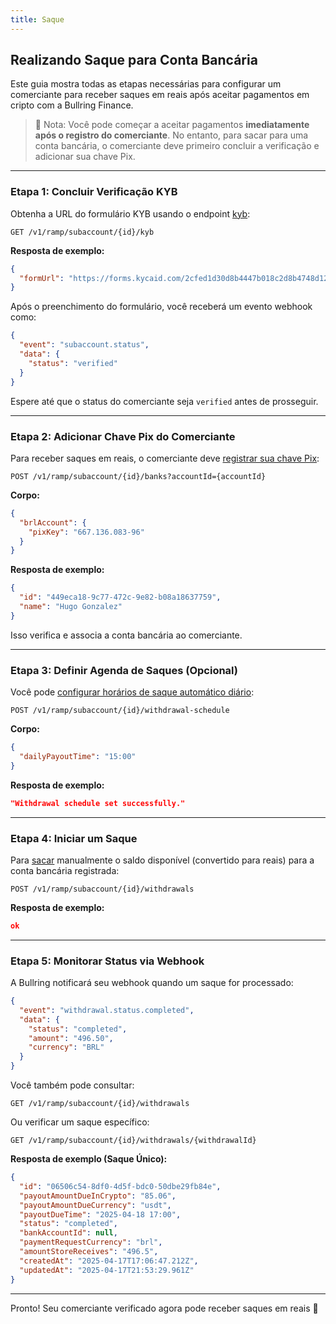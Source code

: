 ```yaml
---
title: Saque
---
```


## Realizando Saque para Conta Bancária

Este guia mostra todas as etapas necessárias para configurar um comerciante para receber saques em reais após aceitar pagamentos em cripto com a Bullring Finance.

> 🧠 Nota: Você pode começar a aceitar pagamentos **imediatamente após o registro do comerciante**. No entanto, para sacar para uma conta bancária, o comerciante deve primeiro concluir a verificação e adicionar sua chave Pix.

---

### Etapa 1: Concluir Verificação KYB

Obtenha a URL do formulário KYB usando o endpoint [kyb](/api-reference/verification/get-kyb-url):

```http
GET /v1/ramp/subaccount/{id}/kyb
```

**Resposta de exemplo:**
```json
{
  "formUrl": "https://forms.kycaid.com/2cfed1d30d8b4447b018c2d8b4748d129493"
}
```

Após o preenchimento do formulário, você receberá um evento webhook como:

```json
{
  "event": "subaccount.status",
  "data": {
    "status": "verified"
  }
}
```

Espere até que o status do comerciante seja `verified` antes de prosseguir.

---

### Etapa 2: Adicionar Chave Pix do Comerciante

Para receber saques em reais, o comerciante deve [registrar sua chave Pix](/api-reference/bank/verify-pix-key):

```http
POST /v1/ramp/subaccount/{id}/banks?accountId={accountId}
```

**Corpo:**
```json
{
  "brlAccount": {
    "pixKey": "667.136.083-96"
  }
}
```

**Resposta de exemplo:**
```json
{
  "id": "449eca18-9c77-472c-9e82-b08a18637759",
  "name": "Hugo Gonzalez"
}
```

Isso verifica e associa a conta bancária ao comerciante.

---

### Etapa 3: Definir Agenda de Saques (Opcional)

Você pode [configurar horários de saque automático diário](/api-reference/withdrawals/set-daily-withdrawal-schedule):

```http
POST /v1/ramp/subaccount/{id}/withdrawal-schedule
```

**Corpo:**
```json
{
  "dailyPayoutTime": "15:00"
}
```

**Resposta de exemplo:**
```json
"Withdrawal schedule set successfully."
```

---

### Etapa 4: Iniciar um Saque

Para [sacar](/api-reference/withdrawals/initiate-withdrawal) manualmente o saldo disponível (convertido para reais) para a conta bancária registrada:

```http
POST /v1/ramp/subaccount/{id}/withdrawals
```

**Resposta de exemplo:**
```json
ok
```

---

### Etapa 5: Monitorar Status via Webhook

A Bullring notificará seu webhook quando um saque for processado:

```json
{
  "event": "withdrawal.status.completed",
  "data": {
    "status": "completed",
    "amount": "496.50",
    "currency": "BRL"
  }
}
```

Você também pode consultar:
```http
GET /v1/ramp/subaccount/{id}/withdrawals
```

Ou verificar um saque específico:
```http
GET /v1/ramp/subaccount/{id}/withdrawals/{withdrawalId}
```

**Resposta de exemplo (Saque Único):**
```json
{
  "id": "06506c54-8df0-4d5f-bdc0-50dbe29fb84e",
  "payoutAmountDueInCrypto": "85.06",
  "payoutAmountDueCurrency": "usdt",
  "payoutDueTime": "2025-04-18 17:00",
  "status": "completed",
  "bankAccountId": null,
  "paymentRequestCurrency": "brl",
  "amountStoreReceives": "496.5",
  "createdAt": "2025-04-17T17:06:47.212Z",
  "updatedAt": "2025-04-17T21:53:29.961Z"
}
```

---

Pronto! Seu comerciante verificado agora pode receber saques em reais 🚀
